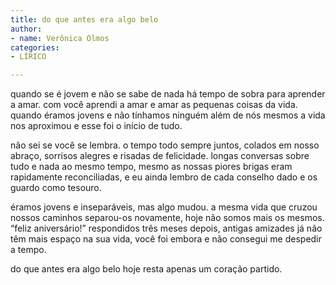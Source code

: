 ```yaml
---
title: do que antes era algo belo
author:
- name: Verônica Olmos
categories:
- LÍRICO

---
```


quando se é jovem e não se sabe de nada há tempo de sobra para aprender a amar. com você aprendi a amar e amar as pequenas coisas da vida. quando éramos jovens e não tínhamos ninguém além de nós mesmos a vida nos aproximou e esse foi o início de tudo.

não sei se você se lembra. o tempo todo sempre juntos, colados em nosso abraço, sorrisos alegres e risadas de felicidade. longas conversas sobre tudo e nada ao mesmo tempo, mesmo as nossas piores brigas eram rapidamente reconciliadas, e eu ainda lembro de cada conselho dado e os guardo como tesouro. 

éramos jovens e inseparáveis, mas algo mudou. a mesma vida que cruzou nossos caminhos separou-os novamente, hoje não somos mais os mesmos. "feliz aniversário!" respondidos três meses depois, antigas amizades já não têm mais espaço na sua vida, você foi embora e não consegui me despedir a tempo.

do que antes era algo belo hoje resta apenas um coração partido.

